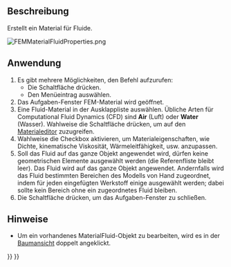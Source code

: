 <languages/>

{{Docnav/de
|[[FEM_MaterialSolid/de|MaterialFeststoff]]
|[[FEM_MaterialMechanicalNonlinear/de|MaterialMechanischNichtlinear]]
|[[FEM_Workbench/de|FEM]]
|IconL=FEM_MaterialSolid.svg
|IconR=FEM_MaterialMechanicalNonlinear.svg
|IconC=Workbench_FEM.svg
}}

<div class="mw-translate-fuzzy">
{{GuiCommandContainer|
{{GuiCommand/de
|Name=FEM MaterialFluid
|Name/de=FEM MaterialFluide
|MenuLocation=Modell → Materialien → Material für Fluide
|Workbenches=[[FEM_Workbench/de|FEM]]
|SeeAlso=[[FEM_tutorial/de|FEM Anleitung]]
}}
{{GuiCommandFemInfo/de
|Solvers=CalculiX, Elmer
}}
}}
</div>

<span id="Description"></span>
==Beschreibung==

Erstellt ein Material für Fluide.

[[File:FEMMaterialFluidProperties.png]]
{{Caption|Der Aufgabenbereich FEM-Material}}

<span id="Usage"></span>
==Anwendung==

<div class="mw-translate-fuzzy">
# Es gibt mehrere Möglichkeiten, den Befehl aufzurufen:
#* Die Schaltfläche {{Button|[[Image:FEM_MaterialFluid.svg|16px]] [[FEM_MaterialFluid/de|Material für Fluide‏‎]]}} drücken.
#* Den Menüeintrag {{MenuCommand|Modell → Materialien → [[Image:FEM_MaterialFluid.svg|16px]] Material für Fluide‏‎}} auswählen.
# Das Aufgaben-Fenster FEM-Material wird geöffnet.
# Eine Fluid-Material in der Ausklappliste auswählen. Übliche Arten für Computational Fluid Dynamics (CFD) sind '''Air''' (Luft) oder '''Water''' (Wasser). Wahlweise die Schaltfläche {{Button|Editor aufrufen}} drücken, um auf den [[Material_Edit/de|Materialeditor]] zuzugreifen.
# Wahlweise die Checkbox {{Button|Diesen Aufgabenbereich benutzen}} aktivieren, um Materialeigenschaften, wie Dichte, kinematische Viskosität, Wärmeleitfähigkeit, usw. anzupassen.
# Soll das Fluid auf das ganze Objekt angewendet wird, dürfen keine geometrischen Elemente ausgewählt werden (die Referenfliste bleibt leer). Das Fluid wird auf das ganze Objekt angewendet. Andernfalls wird das Fluid bestimmten Bereichen des Modells von Hand zugeordnet, indem für jeden eingefügten Werkstoff einige ausgewählt werden; dabei sollte kein Bereich ohne ein zugeordnetes Fluid bleiben.
# Die Schaltfläche {{Button|OK}} drücken, um das Aufgaben-Fenster zu schließen.
</div>

<span id="Notes"></span>
==Hinweise==

* Um ein vorhandenes MaterialFluid-Objekt zu bearbeiten, wird es in der [[Tree_view/de|Baumansicht]] doppelt angeklickt.


{{Docnav/de
|[[FEM_MaterialSolid/de|MaterialFeststoff]]
|[[FEM_MaterialMechanicalNonlinear/de|MaterialMechanischNichtlinear]]
|[[FEM_Workbench/de|FEM]]
|IconL=FEM_MaterialSolid.svg
|IconR=FEM_MaterialMechanicalNonlinear.svg
|IconC=Workbench_FEM.svg
}}

{{FEM Tools navi{{#translation:}}}}
{{Userdocnavi{{#translation:}}}}
{{clear}}